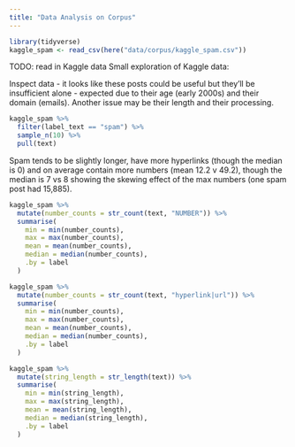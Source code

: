 ```yaml
---
title: "Data Analysis on Corpus"
---
```



```r
library(tidyverse)
kaggle_spam <- read_csv(here("data/corpus/kaggle_spam.csv"))
```

TODO: read in Kaggle data
Small exploration  of Kaggle data:

Inspect data - it looks like these posts could be useful but they'll be insufficient alone - expected due to their age (early 2000s) and their domain (emails). Another issue may be their length and their processing. 
```r
kaggle_spam %>%
  filter(label_text == "spam") %>%
  sample_n(10) %>%
  pull(text)
```


Spam tends to be slightly longer, have more hyperlinks (though the median is 0) and on average contain more numbers (mean 12.2 v 49.2), though the median is 7 vs 8 showing the skewing effect of the max numbers (one spam post had 15,885).
```r
kaggle_spam %>%
  mutate(number_counts = str_count(text, "NUMBER")) %>%
  summarise(
    min = min(number_counts),
    max = max(number_counts),
    mean = mean(number_counts),
    median = median(number_counts),
    .by = label
  )

kaggle_spam %>%
  mutate(number_counts = str_count(text, "hyperlink|url")) %>%
  summarise(
    min = min(number_counts),
    max = max(number_counts),
    mean = mean(number_counts),
    median = median(number_counts),
    .by = label
  )

kaggle_spam %>%
  mutate(string_length = str_length(text)) %>%
  summarise(
    min = min(string_length),
    max = max(string_length),
    mean = mean(string_length),
    median = median(string_length),
    .by = label
  )
```

